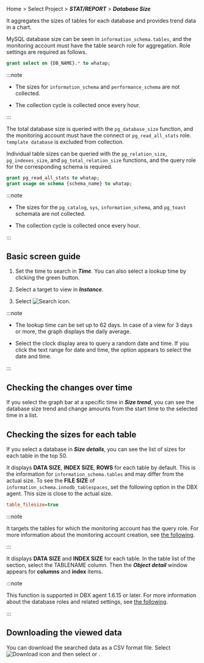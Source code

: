 Home > Select Project > **_STAT/REPORT_** > **_Database Size_**

It aggregates the sizes of tables for each database and provides trend data in a chart. 

<InDoc product='mysql'>

MySQL database size can be seen in `information_schema.tables`, and the monitoring account must have the table search role for aggregation. Role settings are required as follows.

```sql
grant select on {DB_NAME}.* to whatap;
```

:::note

-   The sizes for `information_schema` and `performance_schema` are not collected. 

-   The collection cycle is collected once every hour.

:::

</InDoc>

<InDoc product='postgresql'>

The total database size is queried with the `pg_database_size` function, and the monitoring account must have the connect or `pg_read_all_stats` role. `template database` is excluded from collection.

Individual table sizes can be queried with the `pg_relation_size`, `pg_indexes_size`, and `pg_total_relation_size` functions, and the query role for the corresponding schema is required.

```sql
grant pg_read_all_stats to whatap;
grant usage on schema {schema_name} to whatap;
```

:::note

-   The sizes for the `pg_catalog`, `sys`, `information_schema`, and `pg_toast` schemata are not collected.

-   The collection cycle is collected once every hour.

:::

</InDoc>

## Basic screen guide

<ProdImg img='db-database-size.png' desc='Database size'/>

1.  Set the time to search in **_Time_**. You can also select a lookup time by clicking the green button.

2.  Select a target to view in **_Instance_**.

3.  Select ![Search icon](/img/ico-btn-search.png).

:::note

-   The lookup time can be set up to 62 days. In case of a view for 3 days or more, the graph displays the daily average.

-   Select the clock display area to query a random date and time. If you click the text range for date and time, the option appears to select the date and time.

:::

## Checking the changes over time

If you select the graph bar at a specific time in **_Size trend_**, you can see the database size trend and change amounts from the start time to the selected time in a list.

<ProdImg img='db-database-size-select-db.png' desc='데이터베이스 사이즈'/>

## Checking the sizes for each table

If you select a database in **_Size details_**, you can see the list of sizes for each table in the top 50.

<ProdImg img='db-database-size-top50.png' desc='데이터베이스 사이즈'/>

<InDoc product='mysql'>

It displays **DATA SIZE**, **INDEX SIZE**, **ROWS** for each table by default. This is the information for `information_schema.tables` and may differ from the actual size. To see the **FILE SIZE** of `information_schema.innodb_tablespaces`, set the following option in the DBX agent. This size is close to the actual size.

```ini title='whatap.conf'
table_filesize=true
```

:::note

It targets the tables for which the monitoring account has the query role. For more information about the monitoring account creation, see [the following](install-agent#uid).

:::

</InDoc>

<InDoc product='postgresql'>

It displays **DATA SIZE** and **INDEX SIZE** for each table. In the table list of the <Cmdname sid="TTL06572" className="uitext" /> section, select the <span class="uitext">TABLENAME</span> column. Then the **_Object detail_** window appears for **columns** and **index** items.

<ImgLang img='db-database-size-objectdetail-postgresql.png' desc='Object detail' />

:::note

This function is supported in DBX agent 1.6.15 or later. For more information about the database roles and related settings, see [the following](install-agent#uid).

:::

</InDoc>

## Downloading the viewed data

You can download the searched data as a CSV format file. Select ![Download icon](/img/ic-csv-download-ms.svg) and then select <Cmdname sid="TTL06026" className="uitext" /> or <Cmdname sid="TTL06572" className="uitext" />.
